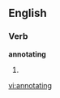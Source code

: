 
==English==

===Verb===
'''annotating'''

# {{present participle of|[[annotate]]}}

[[vi:annotating]]